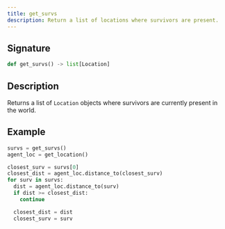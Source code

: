 ```yaml
---
title: get_survs
description: Return a list of locations where survivors are present.
---
```


## Signature

```py
def get_survs() -> list[Location]
```

## Description

Returns a list of `Location` objects where survivors are currently present in the world.

## Example

```py
survs = get_survs()
agent_loc = get_location()

closest_surv = survs[0]
closest_dist = agent_loc.distance_to(closest_surv)
for surv in survs:
  dist = agent_loc.distance_to(surv)
  if dist >= closest_dist:
    continue

  closest_dist = dist
  closest_surv = surv
```
